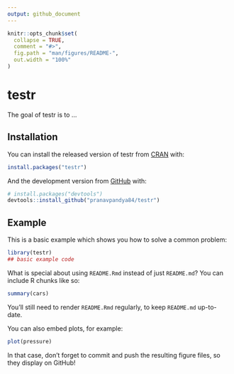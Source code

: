 ```yaml
---
output: github_document
---
```


<!-- README.md is generated from README.Rmd. Please edit that file -->

```r
knitr::opts_chunk$set(
  collapse = TRUE,
  comment = "#>",
  fig.path = "man/figures/README-",
  out.width = "100%"
)
```
# testr

<!-- badges: start -->
<!-- badges: end -->

The goal of testr is to ...

## Installation

You can install the released version of testr from [CRAN](https://CRAN.R-project.org) with:

``` r
install.packages("testr")
```

And the development version from [GitHub](https://github.com/) with:

``` r
# install.packages("devtools")
devtools::install_github("pranavpandya84/testr")
```
## Example

This is a basic example which shows you how to solve a common problem:

```r
library(testr)
## basic example code
```

What is special about using `README.Rmd` instead of just `README.md`? You can include R chunks like so:

```r
summary(cars)
```

You'll still need to render `README.Rmd` regularly, to keep `README.md` up-to-date.

You can also embed plots, for example:

```r
plot(pressure)
```

In that case, don't forget to commit and push the resulting figure files, so they display on GitHub!
